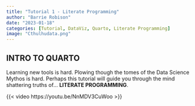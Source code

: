 ```yaml
---
title: "Tutorial 1 - Literate Programming"
author: "Barrie Robison"
date: "2023-01-18"
categories: [Tutorial, DataViz, Quarto, Literate Programming]
image: "Cthulhudata.png"
---
```


## INTRO TO QUARTO

Learning new tools is hard.  Plowing though the tomes of the Data Science Mythos is hard.  Perhaps this tutorial will guide you through the mind shattering truths of... **LITERATE PROGRAMMING**.

{{< video https://youtu.be/NnMDV3CuWoo >}}